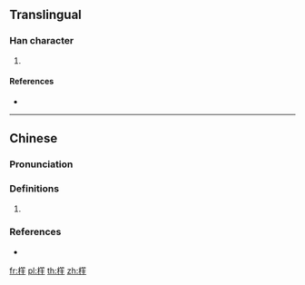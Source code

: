 {{character info/new}}
==Translingual==

===Han character===
{{Han char|rn=75|rad=木|as=11|sn=15|four=48914|canj=DHYG|ids=⿰木䇠}}

# {{defn|Han|sort=木11}}

====References====
* {{Han ref|kx=0551.110|dkj=15464|hdz=21280.100|uh=6A26|ud=27174|bh=E5EC|bd=58860}}

----

==Chinese==
{{zh-forms}}

===Pronunciation===
{{zh-pron
|m=zhù
|c=cyu5
|cat=
}}

===Definitions===
{{zh-hanzi}}

# {{rfdef|zh}}

===References===
* {{R:twedu|C05374}}

[[fr:樦]]
[[pl:樦]]
[[th:樦]]
[[zh:樦]]